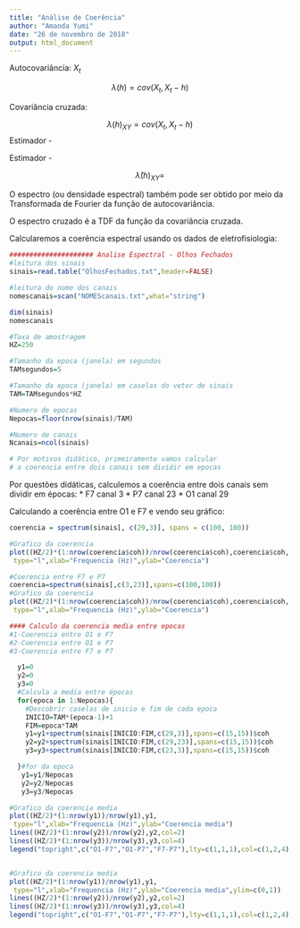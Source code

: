 ```yaml
---
title: "Análise de Coerência"
author: "Amanda Yumi"
date: "26 de novembro de 2018"
output: html_document
---
```


Autocovariância: $X_t$

$$ \lambda(h) = cov(X_t, X_t-h) $$


Covariância cruzada: 

$$ \lambda(h)_{XY} = cov(X_t, X_t-h) $$
Estimador - 

Estimador - 

$$ \hat{\lambda}(h)_{XY} =  $$

O espectro (ou densidade espectral) também pode ser obtido por meio da Transformada de Fourier da função de autocovariância.

O espectro cruzado é a TDF da função da covariância cruzada.


Calcularemos a coerência espectral usando os dados de eletrofisiologia:

```r
##################### Analise Espectral - Olhos Fechados
#leitura dos sinais
sinais=read.table("OlhosFechados.txt",header=FALSE)

#leitura do nome dos canais
nomescanais=scan("NOMEScanais.txt",what="string")

dim(sinais)
nomescanais 

#Taxa de amostragem
HZ=250

#Tamanho da epoca (janela) em segundos
TAMsegundos=5

#Tamanho da epoca (janela) em caselas do vetor de sinais
TAM=TAMsegundos*HZ

#Numero de epocas
Nepocas=floor(nrow(sinais)/TAM)

#Numero de canais
Ncanais=ncol(sinais)

# Por motivos didático, primeiramente vamos calcular
# a coerencia entre dois canais sem dividir em epocas

```

Por questões didáticas, calculemos a coerência entre dois canais sem dividir em épocas:
* F7 canal 3
* P7 canal 23
* O1 canal 29

Calculando a coerência entre O1 e F7 e vendo seu gráfico:
```r
coerencia = spectrum(sinais[, c(29,3)], spans = c(100, 100))

#Grafico da coerencia
plot((HZ/2)*(1:nrow(coerencia$coh))/nrow(coerencia$coh),coerencia$coh,
 type="l",xlab="Frequencia (Hz)",ylab="Coerencia")

#Coerencia entre F7 e P7
coerencia=spectrum(sinais[,c(3,23)],spans=c(100,100))
#Grafico da coerencia
plot((HZ/2)*(1:nrow(coerencia$coh))/nrow(coerencia$coh),coerencia$coh,
 type="l",xlab="Frequencia (Hz)",ylab="Coerencia")

#### Calculo da coerencia media entre epocas
#1-Coerencia entre O1 e F7
#2-Coerencia entre O1 e P7
#3-Coerencia entre F7 e P7

  y1=0
  y2=0
  y3=0
  #Calcula a media entre épocas
  for(epoca in 1:Nepocas){
    #Descobrir caselas de inicio e fim de cada epoca
    INICIO=TAM*(epoca-1)+1
    FIM=epoca*TAM
    y1=y1+spectrum(sinais[INICIO:FIM,c(29,3)],spans=c(15,15))$coh
    y2=y2+spectrum(sinais[INICIO:FIM,c(29,23)],spans=c(15,15))$coh
    y3=y3+spectrum(sinais[INICIO:FIM,c(23,3)],spans=c(15,15))$coh

  }#for da epoca
   y1=y1/Nepocas
   y2=y2/Nepocas
   y3=y3/Nepocas

#Grafico da coerencia media
plot((HZ/2)*(1:nrow(y1))/nrow(y1),y1,
 type="l",xlab="Frequencia (Hz)",ylab="Coerencia media")
lines((HZ/2)*(1:nrow(y2))/nrow(y2),y2,col=2)
lines((HZ/2)*(1:nrow(y3))/nrow(y3),y3,col=4)
legend("topright",c("O1-F7","O1-P7","F7-P7"),lty=c(1,1,1),col=c(1,2,4))


#Grafico da coerencia media
plot((HZ/2)*(1:nrow(y1))/nrow(y1),y1,
 type="l",xlab="Frequencia (Hz)",ylab="Coerencia media",ylim=c(0,1))
lines((HZ/2)*(1:nrow(y2))/nrow(y2),y2,col=2)
lines((HZ/2)*(1:nrow(y3))/nrow(y3),y3,col=4)
legend("topright",c("O1-F7","O1-P7","F7-P7"),lty=c(1,1,1),col=c(1,2,4))



```

